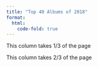 ---
title: "Top 40 Albums of 2018"
format:
  html:
    code-fold: true
---

::: grid
::: g-col-4
This column takes 1/3 of the page
:::

::: g-col-8
This column takes 2/3 of the page
:::
:::
